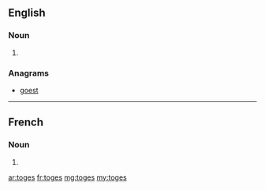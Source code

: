 ==English==

===Noun===
{{head|en|plural}}

# {{plural of|toge|lang=en}}

===Anagrams===
* [[goest#English|goest]]

----

==French==

===Noun===
{{head|fr|plural}} {{f-p}}

# {{plural of|toge|lang=fr|nocat=1}}

[[ar:toges]]
[[fr:toges]]
[[mg:toges]]
[[my:toges]]